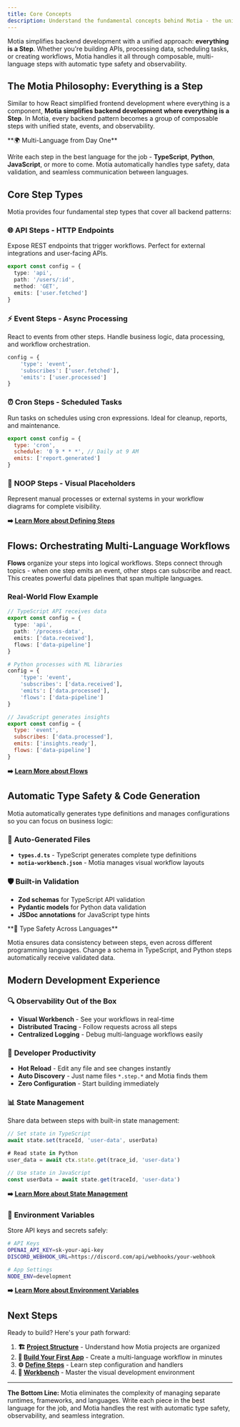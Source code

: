 ```yaml
---
title: Core Concepts
description: Understand the fundamental concepts behind Motia - the unified multi-language framework for modern backend systems.
---
```


Motia simplifies backend development with a unified approach: **everything is a Step**. Whether you're building APIs, processing data, scheduling tasks, or creating workflows, Motia handles it all through composable, multi-language steps with automatic type safety and observability.

## The Motia Philosophy: Everything is a Step

Similar to how React simplified frontend development where everything is a component, **Motia simplifies backend development where everything is a Step**. In Motia, every backend pattern becomes a group of composable steps with unified state, events, and observability.

<Callout type="info">
**🌍 Multi-Language from Day One** 

Write each step in the best language for the job - **TypeScript**, **Python**, **JavaScript**, or more to come. Motia automatically handles type safety, data validation, and seamless communication between languages.
</Callout>

## Core Step Types

Motia provides four fundamental step types that cover all backend patterns:

### 🌐 **API Steps** - HTTP Endpoints
Expose REST endpoints that trigger workflows. Perfect for external integrations and user-facing APIs.

```typescript title="user-api.step.ts"
export const config = {
  type: 'api',
  path: '/users/:id',
  method: 'GET',
  emits: ['user.fetched']
}
```

### ⚡ **Event Steps** - Async Processing  
React to events from other steps. Handle business logic, data processing, and workflow orchestration.

```python title="process-user.step.py"
config = {
    'type': 'event',
    'subscribes': ['user.fetched'],
    'emits': ['user.processed']
}
```

### ⏰ **Cron Steps** - Scheduled Tasks
Run tasks on schedules using cron expressions. Ideal for cleanup, reports, and maintenance.

```javascript title="daily-report.step.js"
export const config = {
  type: 'cron',
  schedule: '0 9 * * *', // Daily at 9 AM
  emits: ['report.generated']
}
```

### 🔗 **NOOP Steps** - Visual Placeholders
Represent manual processes or external systems in your workflow diagrams for complete visibility.

**➡️ [Learn More about Defining Steps](/docs/concepts/steps/defining-steps)**

## Flows: Orchestrating Multi-Language Workflows

**Flows** organize your steps into logical workflows. Steps connect through topics - when one step emits an event, other steps can subscribe and react. This creates powerful data pipelines that span multiple languages.

<Mermaid
  chart="
graph LR
    A[TypeScript API] --> B[Python Processor]
    B --> C[JavaScript Analytics]
    C --> D[TypeScript Notifier]"
/>

### Real-World Flow Example

```typescript title="01-api.step.ts"
// TypeScript API receives data
export const config = {
  type: 'api',
  path: '/process-data',
  emits: ['data.received'],
  flows: ['data-pipeline']
}
```

```python title="02-processor.step.py"
# Python processes with ML libraries
config = {
    'type': 'event',
    'subscribes': ['data.received'],
    'emits': ['data.processed'],
    'flows': ['data-pipeline']
}
```

```javascript title="03-analytics.step.js"
// JavaScript generates insights
export const config = {
  type: 'event',
  subscribes: ['data.processed'],
  emits: ['insights.ready'],
  flows: ['data-pipeline']
}
```

**➡️ [Learn More about Flows](/docs/concepts/flows-and-visualization)**

## Automatic Type Safety & Code Generation

Motia automatically generates type definitions and manages configurations so you can focus on business logic:

### 🤖 **Auto-Generated Files**
- **`types.d.ts`** - TypeScript generates complete type definitions
- **`motia-workbench.json`** - Motia manages visual workflow layouts

### 🛡️ **Built-in Validation**
- **Zod schemas** for TypeScript API validation
- **Pydantic models** for Python data validation  
- **JSDoc annotations** for JavaScript type hints

<Callout type="default">
**🎯 Type Safety Across Languages**

Motia ensures data consistency between steps, even across different programming languages. Change a schema in TypeScript, and Python steps automatically receive validated data.
</Callout>

## Modern Development Experience

### 🔍 **Observability Out of the Box**
- **Visual Workbench** - See your workflows in real-time
- **Distributed Tracing** - Follow requests across all steps
- **Centralized Logging** - Debug multi-language workflows easily

### 🚀 **Developer Productivity**  
- **Hot Reload** - Edit any file and see changes instantly
- **Auto Discovery** - Just name files `*.step.*` and Motia finds them
- **Zero Configuration** - Start building immediately

### 📊 **State Management**
Share data between steps with built-in state management:

```typescript
// Set state in TypeScript
await state.set(traceId, 'user-data', userData)

# Read state in Python  
user_data = await ctx.state.get(trace_id, 'user-data')

// Use state in JavaScript
const userData = await state.get(traceId, 'user-data')
```

**➡️ [Learn More about State Management](/docs/concepts/state-management)**

### 🔑 **Environment Variables**
Store API keys and secrets safely:

```bash title=".env"
# API Keys
OPENAI_API_KEY=sk-your-api-key
DISCORD_WEBHOOK_URL=https://discord.com/api/webhooks/your-webhook

# App Settings
NODE_ENV=development
```

**➡️ [Learn More about Environment Variables](/docs/concepts/environment-variables)**

## Next Steps

Ready to build? Here's your path forward:

1. **🏗️ [Project Structure](/docs/getting-started/project-structure)** - Understand how Motia projects are organized
2. **🚀 [Build Your First App](/docs/getting-started/build-your-first-app)** - Create a multi-language workflow in minutes
3. **⚙️ [Define Steps](/docs/concepts/steps/defining-steps)** - Learn step configuration and handlers
4. **🎨 [Workbench](/docs/workbench/overview)** - Master the visual development environment

---

**The Bottom Line:** Motia eliminates the complexity of managing separate runtimes, frameworks, and languages. Write each piece in the best language for the job, and Motia handles the rest with automatic type safety, observability, and seamless integration.
